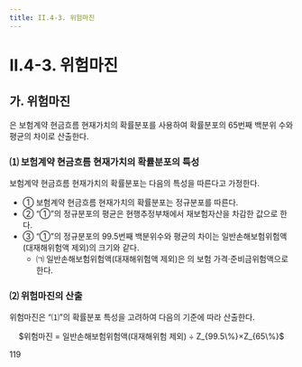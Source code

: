 ```yaml
---
title: II.4-3. 위험마진
---
```

# II.4-3. 위험마진

## 가. 위험마진
<OverlayDemo id="위험마진" />은 보험계약 현금흐름 현재가치의 확률분포를 사용하여 확률분포의 65번째 백분위 수와 평균의 차이로 산출한다.

### ⑴ 보험계약 현금흐름 현재가치의 확률분포의 특성
보험계약 현금흐름 현재가치의 확률분포는 다음의 특성을 따른다고 가정한다.
- ① 보험계약 현금흐름 현재가치의 확률분포는 정규분포를 따른다.
- ② “①”의 정규분포의 평균은 현행추정부채에서 재보험자산을 차감한 값으로 한다.
- ③ “①”의 정규분포의 99.5번째 백분위수와 평균의 차이는 일반손해보험위험액(대재해위험액 제외)의 크기와 같다.
  - ㈀ 일반손해보험위험액(대재해위험액 제외)은 <OverlayDemo id="432"/>의 보험 가격·준비금위험액으로 한다.

### ⑵ 위험마진의 산출
위험마진은 “⑴”의 확률분포 특성을 고려하여 다음의 기준에 따라 산출한다.

<Math>
<center>
$위험마진 = 일반손해보험위험액(대재해위험 제외) ÷ Z_{99.5\%}×Z_{65\%}$
</center>
</Math>

<Cl>119</Cl>
